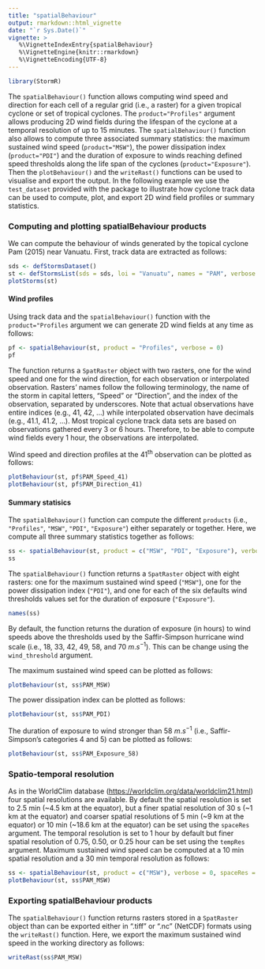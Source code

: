```yaml
---
title: "spatialBehaviour"
output: rmarkdown::html_vignette
date: "`r Sys.Date()`"
vignette: >
   %\VignetteIndexEntry{spatialBehaviour}
   %\VignetteEngine{knitr::rmarkdown}
   %\VignetteEncoding{UTF-8}
---
```


``` r
library(StormR)
```

The `spatialBehaviour()` function allows computing wind speed and direction for
each cell of a regular grid (i.e., a raster) for a given tropical cyclone or set
of tropical cyclones. The `product="Profiles"` argument allows producing 2D wind
fields during the lifespan of the cyclone at a temporal resolution of up to 15
minutes. The `spatialBehaviour()` function also allows to compute three
associated summary statistics: the maximum sustained wind speed
(`product="MSW"`), the power dissipation index (`product="PDI"`) and the
duration of exposure to winds reaching defined speed thresholds along the life
span of the cyclones (`product="Exposure"`). Then the `plotBehaviour()` and the
`writeRast()` functions can be used to visualise and export the output.
In the following example we use the `test_dataset` provided with the package to
illustrate how cyclone track data can be used to compute, plot, and export 2D
wind field profiles or summary statistics.

### Computing and plotting spatialBehaviour products

We can compute the behaviour of winds generated by the topical cyclone Pam
(2015) near Vanuatu. First, track data are extracted as follows:

```r
sds <- defStormsDataset()
st <- defStormsList(sds = sds, loi = "Vanuatu", names = "PAM", verbose = 0)
plotStorms(st)
```

#### Wind profiles

Using track data and the `spatialBehaviour()` function with the
`product="Profiles` argument we can generate 2D wind fields at any time as
follows:

```r
pf <- spatialBehaviour(st, product = "Profiles", verbose = 0)
pf
```

The function returns a `SpatRaster` object with two rasters, one for the wind
speed and one for the wind direction, for each observation or interpolated
observation. Rasters' names follow the following terminology, the name of the
storm in capital letters, "Speed" or "Direction", and the index of the
observation, separated by underscores. Note that actual observations have entire
indices (e.g., 41, 42, ...) while interpolated observation have decimals (e.g.,
41.1, 41.2, ...). Most tropical cyclone track data sets are based on
observations gathered every 3 or 6 hours. Therefore, to be able to compute wind
fields every 1 hour, the observations are interpolated.

Wind speed and direction profiles at the 41^th^ observation can be plotted as
follows:

```r
plotBehaviour(st, pf$PAM_Speed_41)
plotBehaviour(st, pf$PAM_Direction_41)
```

#### Summary statisics

The `spatialBehaviour()` function can compute the different `products` (i.e.,
`"Profiles"`, `"MSW"`, `"PDI"`, `"Exposure"`) either separately or together.
Here, we compute all three summary statistics together as follows:

```r
ss <- spatialBehaviour(st, product = c("MSW", "PDI", "Exposure"), verbose = 0)
ss
```

The `spatialBehaviour()` function returns a `SpatRaster` object with eight
rasters: one for the maximum sustained wind speed (`"MSW"`), one for the power
dissipation index (`"PDI"`), and one for each of the six defaults wind
thresholds values set for the duration of exposure (`"Exposure"`).

```r
names(ss)
```

By default, the function returns the duration of exposure (in hours) to wind
speeds above the thresholds used by the Saffir-Simpson hurricane wind scale
(i.e., 18, 33, 42, 49, 58, and 70 $m.s^{-1}$). This can be change using the
`wind_threshold` argument.

The maximum sustained wind speed can be plotted as follows:

```r
plotBehaviour(st, ss$PAM_MSW)
```

The power dissipation index can be plotted as follows:

```r
plotBehaviour(st, ss$PAM_PDI)
```

The duration of exposure to wind stronger than 58 $m.s^{-1}$ (i.e.,
Saffir-Simpson's categories 4 and 5) can be plotted as follows:

```r
plotBehaviour(st, ss$PAM_Exposure_58)
```

### Spatio-temporal resolution

As in the WorldClim database (<https://worldclim.org/data/worldclim21.html>)
four spatial resolutions are available. By default the spatial resolution is set
to 2.5 min (~4.5 km at the equator), but a finer spatial resolution of 30 s (~1
km at the equator) and coarser spatial resolutions of 5 min (~9 km at the
equator) or 10 min (~18.6 km at the equator) can be set using the `spaceRes`
argument. The temporal resolution is set to 1 hour by default but finer spatial
resolution of 0.75, 0.50, or 0.25 hour can be set using the `tempRes` argument.
Maximum sustained wind speed can be computed at a 10 min spatial resolution and
a 30 min temporal resolution as follows:

```r
ss <- spatialBehaviour(st, product = c("MSW"), verbose = 0, spaceRes = "10min", tempRes = 0.5)
plotBehaviour(st, ss$PAM_MSW)
```

### Exporting spatialBehaviour products

The `spatialBehaviour()` function returns rasters stored in a `SpatRaster`
object than can be exported either in ".tiff" or ".nc" (NetCDF) formats using
the `writeRast()` function. Here, we export the maximum sustained wind speed in
the working directory as follows:

```r
writeRast(ss$PAM_MSW)
```
